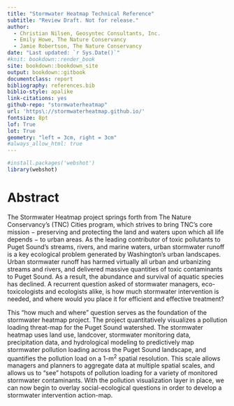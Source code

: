 ```yaml
--- 
title: "Stormwater Heatmap Technical Reference"
subtitle: "Review Draft. Not for release."
author: 
  - Christian Nilsen, Geosyntec Consultants, Inc.
  - Emily Howe, The Nature Conservancy
  - Jamie Robertson, The Nature Conservancy
date: "Last updated: `r Sys.Date()`"
#knit: bookdown::render_book
site: bookdown::bookdown_site
output: bookdown::gitbook
documentclass: report
bibliography: references.bib
biblio-style: apalike
link-citations: yes
github-repo: "stormwaterheatmap"
url: 'https\://stormwaterheatmap.github.io/'
fontsize: 8pt
lof: True
lot: True
geometry: "left = 3cm, right = 3cm"
#always_allow_html: true
---
```

```r
#install.packages('webshot')
library(webshot)
```
# Abstract {-} 

The Stormwater Heatmap project springs forth from The Nature Conservancy’s (TNC) Cities program, which strives to bring TNC’s core mission − preserving and protecting the land and waters upon which all life depends − to urban areas.  As the leading contributor of toxic pollutants to Puget Sound’s streams, rivers, and marine waters, urban stormwater runoff is a key ecological problem generated by Washington’s urban landscapes.  Urban stormwater runoff has harmed virtually all urban and urbanizing streams and rivers, and delivered massive quantities of toxic contaminants to Puget Sound. As a result, the abundance and survival of aquatic species has declined. A recurrent question asked of stormwater managers, eco-toxicologists and ecologists alike, is how much stormwater intervention is needed, and where would you place it for efficient and effective treatment?  

This “how much and where” question serves as the foundation of the stormwater heatmap project. The project quantitatively visualizes a pollution loading threat-map for the Puget Sound watershed.  The stormwater heatmap uses land use, landcover, stormwater monitoring data, precipitation data, and hydrological modeling to predictively map stormwater pollution loading across the Puget Sound landscape, and quantifies the pollution load on a 1-m^2^  spatial resolution.  This scale allows managers and planners to aggregate data at multiple spatial scales, and allows us to “see” hotspots of pollution loading for a variety of monitored stormwater contaminants.  With the pollution visualization layer in place, we can now begin to overlay social-ecological questions in order to develop a stormwater intervention action-map.
